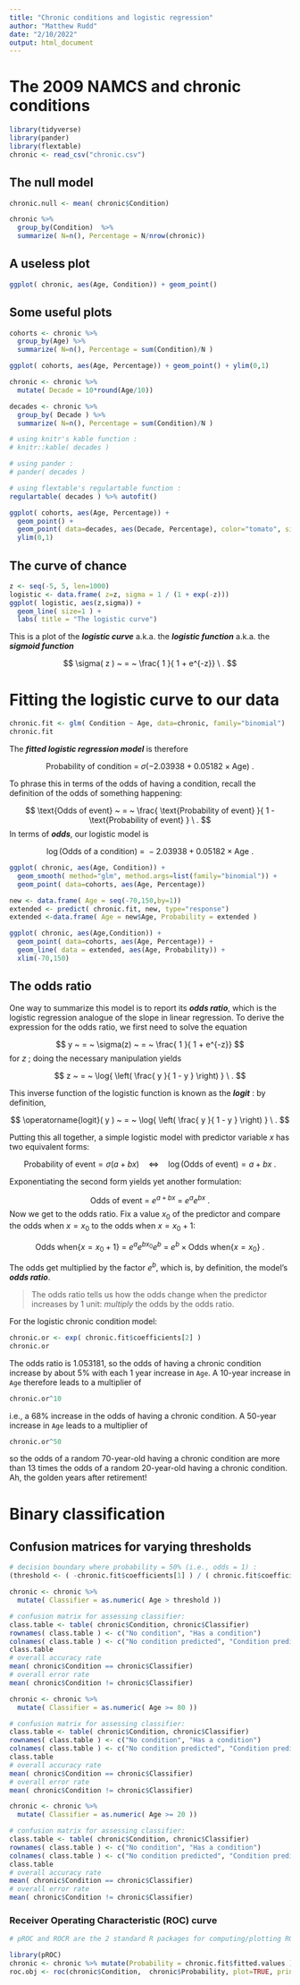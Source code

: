 ```yaml
---
title: "Chronic conditions and logistic regression"
author: "Matthew Rudd"
date: "2/10/2022"
output: html_document
---
```


# The 2009 NAMCS and chronic conditions

```r
library(tidyverse)
library(pander)
library(flextable)
chronic <- read_csv("chronic.csv")
```

## The null model

```r
chronic.null <- mean( chronic$Condition) 

chronic %>% 
  group_by(Condition)  %>% 
  summarize( N=n(), Percentage = N/nrow(chronic))
```

## A useless plot 

```r
ggplot( chronic, aes(Age, Condition)) + geom_point()
```

## Some useful plots

```r
cohorts <- chronic %>% 
  group_by(Age) %>% 
  summarize( N=n(), Percentage = sum(Condition)/N )

ggplot( cohorts, aes(Age, Percentage)) + geom_point() + ylim(0,1)

chronic <- chronic %>%
  mutate( Decade = 10*round(Age/10))

decades <- chronic %>%
  group_by( Decade ) %>%
  summarize( N=n(), Percentage = sum(Condition)/N )

# using knitr's kable function :
# knitr::kable( decades )

# using pander :
# pander( decades )

# using flextable's regulartable function :
regulartable( decades ) %>% autofit()

ggplot( cohorts, aes(Age, Percentage)) + 
  geom_point() + 
  geom_point( data=decades, aes(Decade, Percentage), color="tomato", size=3) + 
  ylim(0,1)

```

## The curve of chance

```r
z <- seq(-5, 5, len=1000)
logistic <- data.frame( z=z, sigma = 1 / (1 + exp(-z)))
ggplot( logistic, aes(z,sigma)) + 
  geom_line( size=1 ) +
  labs( title = "The logistic curve")
```

This is a plot of the ***logistic curve*** a.k.a. the ***logistic function*** a.k.a. the 
***sigmoid function*** 

$$
\sigma( z ) ~ = ~ \frac{ 1 }{ 1 + e^{-z}} \ .
$$ 

# Fitting the logistic curve to our data

```r
chronic.fit <- glm( Condition ~ Age, data=chronic, family="binomial")
chronic.fit 
```

The ***fitted logistic regression model*** is therefore 

$$ 
\text{Probability of condition} ~ = ~ \sigma( -2.03938 + 0.05182 \times \text{Age}) \ .
$$ 

To phrase this in terms of the odds of having a condition, recall the definition
of the odds of something happening:

$$
\text{Odds of event} ~ = ~ \frac{ \text{Probability of event} }{  1 - \text{Probability of event} } \ .
$$
In terms of ***odds***, our logistic model is 

$$
\log{ ( \text{Odds of a condition} ) } ~ = ~ -2.03938 + 0.05182 \times \text{Age} \ .
$$

```r
ggplot( chronic, aes(Age, Condition)) + 
  geom_smooth( method="glm", method.args=list(family="binomial")) +
  geom_point( data=cohorts, aes(Age, Percentage))

new <- data.frame( Age = seq(-70,150,by=1))
extended <- predict( chronic.fit, new, type="response")
extended <-data.frame( Age = new$Age, Probability = extended )

ggplot( chronic, aes(Age,Condition)) +
  geom_point( data=cohorts, aes(Age, Percentage)) +
  geom_line( data = extended, aes(Age, Probability)) +
  xlim(-70,150)

```

## The odds ratio

One way to summarize this model is to report its ***odds ratio***, which is the logistic
regression analogue of the slope in linear regression. To derive the expression for the 
odds ratio, we first need to solve the equation

$$
y ~ = ~ \sigma(z) ~ = ~ \frac{ 1 }{ 1 + e^{-z}} 
$$
for $z$ ; doing the necessary manipulation yields

$$
z ~ = ~ \log{ \left( \frac{ y }{ 1 - y } \right) } \ .
$$

This inverse function of the logistic function is known as the ***logit*** : by definition, 

$$
\operatorname{logit}( y ) ~ = ~ \log{ \left( \frac{ y }{ 1 - y } \right) } \ .
$$

Putting this all together, a simple logistic model with predictor variable $x$ has two equivalent forms:

$$ 
\text{Probability of event} = \sigma( a + bx ) \quad \iff \quad \log{(\text{Odds of event})} = a + bx \ .
$$

Exponentiating the second form yields yet another formulation:

$$
\text{Odds of event} ~ = ~ e^{a+bx} ~ = ~ e^{a} e^{bx} \ .
$$
Now we get to the odds ratio. Fix a value $x_{0}$ of the predictor and compare the odds when $x=x_{0}$
to the odds when $x=x_{0}+1$:

$$
\text{Odds when} \left\{ x=x_{0}+1 \right\} ~ = ~ e^{a} e^{bx_{0}} e^{b} ~ = ~ e^{b} \times \text{Odds when} \left\{ x=x_{0} \right\} \ .
$$

The odds get multiplied by the factor $e^{b}$, which is, by definition, the model's ***odds ratio***.

> The odds ratio tells us how the odds change when the predictor increases by 1 unit: *multiply* the odds by the odds ratio.

For the logistic chronic condition model:

```r
chronic.or <- exp( chronic.fit$coefficients[2] )
chronic.or
```

The odds ratio is 1.053181, so the odds of having a chronic condition increase by about 5% 
with each 1 year increase in `Age`. A 10-year increase in `Age` therefore leads to 
a multiplier of 

```r
chronic.or^10
```

i.e., a 68% increase in the odds of having a chronic condition. 
A 50-year increase in `Age`  leads to a multiplier of 

```r
chronic.or^50
```

so the odds of a random 70-year-old having a chronic condition are more than 13 times the odds 
of a random 20-year-old having a chronic condition.  Ah, the golden years after retirement!

# Binary classification

## Confusion matrices for varying thresholds

```r

# decision boundary where probability = 50% (i.e., odds = 1) :
(threshold <- ( -chronic.fit$coefficients[1] ) / ( chronic.fit$coefficients[2] ))

chronic <- chronic %>%
  mutate( Classifier = as.numeric( Age > threshold ))

# confusion matrix for assessing classifier:
class.table <- table( chronic$Condition, chronic$Classifier)
rownames( class.table ) <- c("No condition", "Has a condition")
colnames( class.table ) <- c("No condition predicted", "Condition predicted")
class.table
# overall accuracy rate
mean( chronic$Condition == chronic$Classifier)
# overall error rate 
mean( chronic$Condition != chronic$Classifier)

chronic <- chronic %>%
  mutate( Classifier = as.numeric( Age >= 80 ))

# confusion matrix for assessing classifier:
class.table <- table( chronic$Condition, chronic$Classifier)
rownames( class.table ) <- c("No condition", "Has a condition")
colnames( class.table ) <- c("No condition predicted", "Condition predicted")
class.table
# overall accuracy rate
mean( chronic$Condition == chronic$Classifier)
# overall error rate 
mean( chronic$Condition != chronic$Classifier)

chronic <- chronic %>%
  mutate( Classifier = as.numeric( Age >= 20 ))

# confusion matrix for assessing classifier:
class.table <- table( chronic$Condition, chronic$Classifier)
rownames( class.table ) <- c("No condition", "Has a condition")
colnames( class.table ) <- c("No condition predicted", "Condition predicted")
class.table
# overall accuracy rate
mean( chronic$Condition == chronic$Classifier)
# overall error rate 
mean( chronic$Condition != chronic$Classifier)

```

### Receiver Operating Characteristic (ROC) curve

```r

# pROC and ROCR are the 2 standard R packages for computing/plotting ROC curves

library(pROC)
chronic <- chronic %>% mutate(Probability = chronic.fit$fitted.values )
roc.obj <- roc(chronic$Condition,  chronic$Probability, plot=TRUE, print.auc=TRUE)

```
